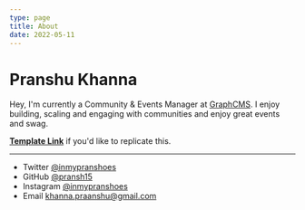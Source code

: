 ```yaml
---
type: page
title: About
date: 2022-05-11
---
```


# Pranshu Khanna

Hey, I'm currently a Community & Events Manager at [GraphCMS](https://graphcms.com). I enjoy building, scaling and engaging with communities and enjoy great events and swag.

[**Template Link**](https://vercel.com/new/git/external?repository-url=https://github.com/vercel-solutions/nextjs-portfolio-starter&project-name=portfolio&repository-name=portfolio) if you'd like to replicate this.

---

- Twitter [@inmypranshoes](https://twitter.com/inmypranshoes)
- GitHub [@pransh15](https://github.com/pransh15)
- Instagram [@inmypranshoes](https://instagram.com/inmypranshoes)
- Email khanna.praanshu@gmail.com
